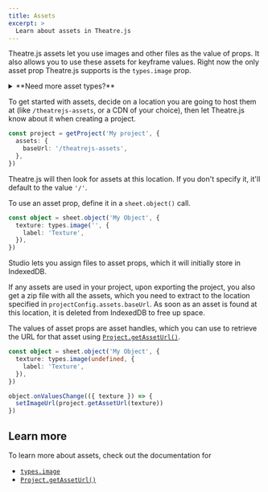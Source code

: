 ```yaml
---
title: Assets
excerpt: >
  Learn about assets in Theatre.js
---
```


<Since version="0.6.0" />

Theatre.js assets let you use images and other files as the value of props. It also allows you to use these assets for keyframe values.
Right now the only asset prop Theatre.js supports is the `types.image` prop.

<Section>
  <details>
    <summary>**Need more asset types?**</summary>
    
    * Feel free to suggest more asset types on our [Discord server](https://discord.gg/bm9f8F9Y9N).
    * Or submit a PR of your own. Here is how:
      1. Fork the [repo](https://github.com/theatre-js/theatre/) and [set up your dev environment](https://github.com/theatre-js/theatre/blob/main/CONTRIBUTING.md).
      2. Define a new prop type by copying and editing [`types.image()`](https://github.com/theatre-js/theatre/blob/8d8e2348dd3528fe508456738dddd1644f79004f/theatre/core/src/propTypes/index.ts#L159)
      3. Define a new prop editor similar to how [`ImagePropEditor`](https://github.com/theatre-js/theatre/blob/8d8e2348dd3528fe508456738dddd1644f79004f/theatre/studio/src/propEditors/simpleEditors/ImagePropEditor.tsx#L1) is defined.
      4. Add the new prop editor to the list of known editors [here](https://github.com/theatre-js/theatre/blob/8d8e2348dd3528fe508456738dddd1644f79004f/theatre/studio/src/propEditors/simpleEditors/simplePropEditorByPropType.ts#L18).

  </details>
</Section>

To get started with assets, decide on a location you are going to host them at (like `/theatrejs-assets`, or a CDN of your choice),
then let Theatre.js know about it when creating a project.

```ts
const project = getProject('My project', {
  assets: {
    baseUrl: '/theatrejs-assets',
  },
})
```

Theatre.js will then look for assets at this location. If you don't specify it, it'll default to the value `'/'`.

To use an asset prop, define it in a `sheet.object()` call.

```ts
const object = sheet.object('My Object', {
  texture: types.image('', {
    label: 'Texture',
  }),
})
```

Studio lets you assign files to asset props, which it will initially store in IndexedDB.

<Screenshot src="/images/docs/0.5/manual/assets/image-prop-ui.png" alt="Image props in the Details panel" />

If any assets are used in your project, upon exporting the project, you also get a zip file with all the assets,
which you need to extract to the location specified in `projectConfig.assets.baseUrl`.
As soon as an asset is found at this location, it is deleted from IndexedDB to free up space.

The values of asset props are asset handles, which you can use to retrieve the URL for that asset using [`Project.getAssetUrl()`](/docs/latest/api/core#project.getasseturl_assethandle_).

```ts
const object = sheet.object('My Object', {
  texture: types.image(undefined, {
    label: 'Texture',
  }),
})

object.onValuesChange(({ texture }) => {
  setImageUrl(project.getAssetUrl(texture))
})
```

## Learn more

To learn more about assets, check out the documentation for

- [`types.image`](/docs/latest/api/core#types.image_default-opts_)
- [`Project.getAssetUrl()`](/docs/latest/api/core#project.getasseturl_assethandle_)
